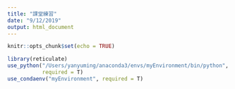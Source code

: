 ```yaml
---
title: "課堂練習"
date: "9/12/2019"
output: html_document
---
```


```r
knitr::opts_chunk$set(echo = TRUE)

library(reticulate)
use_python("/Users/yanyuming/anaconda3/envs/myEnvironment/bin/python",
           required = T)
use_condaenv("myEnvironment", required = T)
```


```r
```

